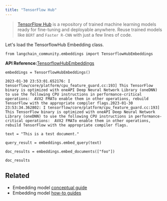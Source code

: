 ```yaml
---
title: "TensorFlow Hub"
---
```


> [TensorFlow Hub](https://www.tensorflow.org/hub) is a repository of trained machine learning models ready for fine-tuning and deployable anywhere. Reuse trained models like `BERT` and `Faster R-CNN` with just a few lines of code.

Let's load the TensorflowHub Embedding class.

```
from langchain_community.embeddings import TensorflowHubEmbeddings
```

**API Reference:**[TensorflowHubEmbeddings](https://python.langchain.com/api_reference/community/embeddings/langchain_community.embeddings.tensorflow_hub.TensorflowHubEmbeddings.html)

```
embeddings = TensorflowHubEmbeddings()
```

```
2023-01-30 23:53:01.652176: I tensorflow/core/platform/cpu_feature_guard.cc:193] This TensorFlow binary is optimized with oneAPI Deep Neural Network Library (oneDNN) to use the following CPU instructions in performance-critical operations:  AVX2 FMATo enable them in other operations, rebuild TensorFlow with the appropriate compiler flags.2023-01-30 23:53:34.362802: I tensorflow/core/platform/cpu_feature_guard.cc:193] This TensorFlow binary is optimized with oneAPI Deep Neural Network Library (oneDNN) to use the following CPU instructions in performance-critical operations:  AVX2 FMATo enable them in other operations, rebuild TensorFlow with the appropriate compiler flags.
```

```
text = "This is a test document."
```

```
query_result = embeddings.embed_query(text)
```

```
doc_results = embeddings.embed_documents(["foo"])
```

```
doc_results
```

## Related

* Embedding model [conceptual guide](/src/oss/concepts/embedding_models)
* Embedding model [how-to guides](/src/oss/how_to/#embedding-models)
